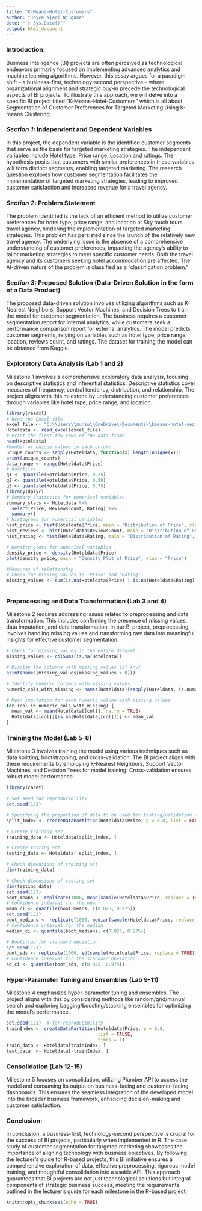 ```yaml
---
title: "K-Means-Hotel-Customers"
author: "Joyce Njeri Njuguna"
date: "`r Sys.Date()`"
output: html_document
---
```

### Introduction:
Business Intelligence (BI) projects are often perceived as technological endeavors primarily focused on implementing advanced analytics and machine learning algorithms. However, this essay argues for a paradigm shift – a business-first, technology-second perspective – where organizational alignment and strategic buy-in precede the technological aspects of BI projects. To illustrate this approach, we will delve into a specific BI project titled "K-Means-Hotel-Customers" which is all about Segmentation of Customer Preferences for Targeted Marketing Using K-means Clustering.

### *Section 1:* Independent and Dependent Variables
In this project, the dependent variable is the identified customer segments that serve as the basis for targeted marketing strategies. The independent variables include Hotel type, Price range, Location and ratings. The hypothesis posits that customers with similar preferences in these variables will form distinct segments, enabling targeted marketing. The research question explores how customer segmentation facilitates the implementation of targeted marketing strategies, leading to improved customer satisfaction and increased revenue for a travel agency.

### *Section 2:* Problem Statement
The problem identified is the lack of an efficient method to utilize customer preferences for hotel type, price range, and location at Sky touch tours travel agency, hindering the implementation of targeted marketing strategies. This problem has persisted since the launch of the relatively new travel agency. The underlying issue is the absence of a comprehensive understanding of customer preferences, impacting the agency's ability to tailor marketing strategies to meet specific customer needs. Both the travel agency and its customers seeking hotel accommodation are affected.
The AI-driven nature of the problem is classified as a "classification problem."

### *Section 3:* Proposed Solution (Data-Driven Solution in the form of a Data Product)
The proposed data-driven solution involves utilizing algorithms such as K-Nearest Neighbors, Support Vector Machines, and Decision Trees to train the model for customer segmentation. The business requires a customer segmentation report for internal analytics, while customers seek a performance comparison report for external analytics.
The model predicts customer segments, relying on variables such as hotel type, price range, location, reviews count, and ratings. The dataset for training the model can be obtained from  Kaggle.

### Exploratory Data Analysis (Lab 1 and 2)
Milestone 1 involves a comprehensive exploratory data analysis, focusing on descriptive statistics and inferential statistics. Descriptive statistics cover measures of frequency, central tendency, distribution, and relationship. The project aligns with this milestone by understanding customer preferences through variables like hotel type, price range, and location.
```r
library(readxl)
# Read the Excel file
excel_file <- "C:\\Users\\muniu\\OneDrive\\Documents\\kmeans-hotel-segmentation\\HotelDataset1.xlsx"
Hoteldata <- read_excel(excel_file)
# Print the first few rows of the data frame
head(Hoteldata)
#Number of unique values in each column
unique_counts <- sapply(Hoteldata, function(x) length(unique(x)))
print(unique_counts)
data_range <- range(Hoteldata$Price)
# Quartiles
q1 <- quantile(Hoteldata$Price, 0.25)
q2 <- quantile(Hoteldata$Price, 0.50)
q3 <- quantile(Hoteldata$Price, 0.75)
library(dplyr)
# Summary statistics for numerical variables
summary_stats <- Hoteldata %>%
  select(Price, ReviewsCount, Rating) %>%
  summary()
# Histograms for numerical variables
hist_price <- hist(Hoteldata$Price, main = "Distribution of Price", xlab = "Price")
hist_reviews <- hist(Hoteldata$ReviewsCount, main = "Distribution of ReviewsCount", xlab = "ReviewsCount")
hist_rating <- hist(Hoteldata$Rating, main = "Distribution of Rating", xlab = "Rating")

# Density plots for numerical variables
density_price <- density(Hoteldata$Price)
plot(density_price, main = "Density Plot of Price", xlab = "Price")

#Measures of relationship
# Check for missing values in 'Price' and 'Rating'
missing_values <- sum(is.na(Hoteldata$Price) | is.na(Hoteldata$Rating))



```


### Preprocessing and Data Transformation (Lab 3 and 4)
Milestone 2 requires addressing issues related to preprocessing and data transformation. This includes confirming the presence of missing values, data imputation, and data transformation. In our BI project, preprocessing involves handling missing values and transforming raw data into meaningful insights for effective customer segmentation.

```r
# Check for missing values in the entire dataset
missing_values <- colSums(is.na(Hoteldata))

# Display the columns with missing values (if any)
print(names(missing_values[missing_values > 0]))

# Identify numeric columns with missing values
numeric_cols_with_missing <- names(Hoteldata)[sapply(Hoteldata, is.numeric) & colSums(is.na(Hoteldata)) > 0]

# Mean imputation for each numeric column with missing values
for (col in numeric_cols_with_missing) {
  mean_val <- mean(Hoteldata[[col]], na.rm = TRUE)
  Hoteldata[[col]][is.na(Hoteldata[[col]])] <- mean_val
}
```



### Training the Model (Lab 5-8)
Milestone 3 involves training the model using various techniques such as data splitting, bootstrapping, and cross-validation. The BI project aligns with these requirements by employing K-Nearest Neighbors, Support Vector Machines, and Decision Trees for model training. Cross-validation ensures robust model performance.
```r
library(caret)

# Set seed for reproducibility
set.seed(123)

# Specifying the proportion of data to be used for testing/validation (In this case; 80% training, 20% testing)
split_index <- createDataPartition(Hoteldata$Price, p = 0.8, list = FALSE)

# Create training set
training_data <- Hoteldata[split_index, ]

# Create testing set
testing_data <- Hoteldata[-split_index, ]

# Check dimensions of training set
dim(training_data)

# Check dimensions of testing set
dim(testing_data)
set.seed(123)
boot_means <- replicate(1000, mean(sample(Hoteldata$Price, replace = TRUE)))
# Confidence interval for the mean
mean_ci <- quantile(boot_means, c(0.025, 0.975))
set.seed(123)
boot_medians <- replicate(1000, median(sample(Hoteldata$Price, replace = TRUE)))
# Confidence interval for the median
median_ci <- quantile(boot_medians, c(0.025, 0.975))

# Bootstrap for standard deviation
set.seed(123)
boot_sds <- replicate(1000, sd(sample(Hoteldata$Price, replace = TRUE)))
# Confidence interval for the standard deviation
sd_ci <- quantile(boot_sds, c(0.025, 0.975))


```


### Hyper-Parameter Tuning and Ensembles (Lab 9-11)
Milestone 4 emphasizes hyper-parameter tuning and ensembles. The project aligns with this by considering methods like random/grid/manual search and exploring bagging/boosting/stacking ensembles for optimizing the model's performance.

```r
set.seed(123)  # for reproducibility
trainIndex <- createDataPartition(Hoteldata$Price, p = 0.8, 
                                  list = FALSE, 
                                  times = 1)
train_data <- Hoteldata[trainIndex, ]
test_data  <- Hoteldata[-trainIndex, ]


```


### Consolidation (Lab 12-15)
Milestone 5 focuses on consolidation, utilizing Plumber API to access the model and consuming its output on business-facing and customer-facing dashboards. This ensures the seamless integration of the developed model into the broader business framework, enhancing decision-making and customer satisfaction.


### Conclusion:
In conclusion, a business-first, technology-second perspective is crucial for the success of BI projects, particularly when implemented in R. The case study of customer segmentation for targeted marketing showcases the importance of aligning technology with business objectives. By following the lecturer's guide for R-based projects, this BI initiative ensures a comprehensive exploration of data, effective preprocessing, rigorous model training, and thoughtful consolidation into a usable API. This approach guarantees that BI projects are not just technological solutions but integral components of strategic business success, meeting the requirements outlined in the lecturer's guide for each milestone in the R-based project.


```r
knitr::opts_chunk$set(echo = TRUE)
```
